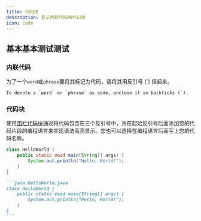 ```yaml
---
title: 代码块
description: 显示内联代码和代码块
icon: code
---
```


## 基本基本测试测试

### 内联代码

为了一个`word`或`phrase`要将其标记为代码，请将其用反引号 (\`) 括起来。

```
To denote a `word` or `phrase` as code, enclose it in backticks (`).
```

### 代码块

使用[围栏代码块](https://www.markdownguide.org/extended-syntax/#fenced-code-blocks)通过将代码包含在三个反引号中，并在起始反引号后面添加您的代码片段的编程语言来实现语法高亮显示。您也可以选择在编程语言后面写上您的代码名称。

```java HelloWorld.java
class HelloWorld {
    public static void main(String[] args) {
        System.out.println("Hello, World!");
    }
}
```

````md
```java HelloWorld.java
class HelloWorld {
    public static void main(String[] args) {
        System.out.println("Hello, World!");
    }
}
```
````

